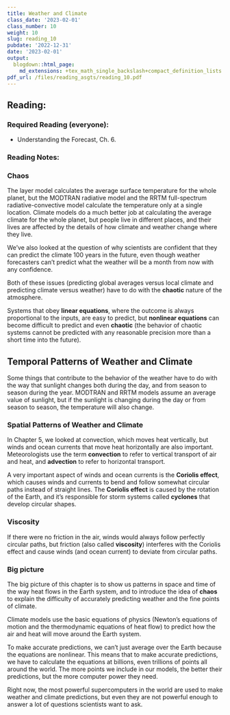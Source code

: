 ```yaml
---
title: Weather and Climate
class_date: '2023-02-01'
class_number: 10
weight: 10
slug: reading_10
pubdate: '2022-12-31'
date: '2023-02-01'
output:
  blogdown::html_page:
    md_extensions: +tex_math_single_backslash+compact_definition_lists
pdf_url: /files/reading_asgts/reading_10.pdf
---
```

## Reading:

### Required Reading (everyone):

* Understanding the Forecast, Ch. 6.

### Reading Notes:

### Chaos

The layer model calculates the average surface temperature for the whole 
planet, but the MODTRAN radiative model and the RRTM full-spectrum
radiative-convective model calculate the temperature only at a single 
location. Climate models do a much better job at calculating the average
climate for the whole planet, but people live in different places, and their
lives are affected by the details of how climate and weather change where they
live.

We've also looked at the question of why scientists are confident that they
can predict the climate 100 years in the future, even though weather forecasters
can't predict what the weather will be a month from now with any confidence.

Both of these issues (predicting global averages versus local climate and
predicting climate versus weather) have to do with the **chaotic** nature of the
atmosphere.

Systems that obey **linear equations**, where the outcome is always proportional
to the inputs, are easy to predict, but **nonlinear equations** can become 
difficult to predict and even **chaotic** (the behavior of chaotic systems 
cannot be predicted with any reasonable precision more than a short time into
the future).  

## Temporal Patterns of Weather and Climate

Some things that contribute to the behavior of the weather have to do with the
way that sunlight changes both during the day, and from season to season during
the year.  MODTRAN and RRTM models assume an average value of sunlight, 
but if the sunlight is changing during the day or from season to season, the
temperature will also change.

### Spatial Patterns of Weather and Climate

In Chapter 5, we looked at convection, which moves heat vertically, but 
winds and ocean currents that move heat horizontally are also important.
Meteorologists use the term **convection** to refer to vertical transport of
air and heat, and **advection** to refer to horizontal transport.

A very important aspect of winds and ocean currents is the **Coriolis effect**,
which causes winds and currents to bend and follow somewhat circular paths
instead of straight lines. The **Coriolis effect** is caused by the rotation of
the Earth, and it's responsible for storm systems called **cyclones** that 
develop circular shapes.

### Viscosity

If there were no friction in the air, winds would always follow perfectly 
circular paths, but friction (also called **viscosity**) interferes with the 
Coriolis effect and cause winds (and ocean current) to deviate from circular
paths.

### Big picture

The big picture of this chapter is to show us patterns in space and time of the
way heat flows in the Earth system, and to introduce the idea of **chaos** to 
explain the difficulty of accurately predicting weather and the fine points of
climate. 

Climate models use the basic equations of physics (Newton's equations of motion
and the thermodynamic equations of heat flow) to predict how the air and heat
will move around the Earth system. 

To make accurate predictions, we can't just average over the Earth
because the equations are nonlinear. This means that to make accurate 
predictions, we have to calculate the equations at billions, even trillions
of points all around the world. The more points we include in our models, the
better their predictions, but the more computer power they need.

Right now, the most powerful supercomputers in the world are used to make
weather and climate predictions, but even they are not powerful enough to answer
a lot of questions scientists want to ask.

